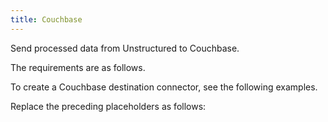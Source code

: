 ```yaml
---
title: Couchbase
---
```


Send processed data from Unstructured to Couchbase.

The requirements are as follows.


<CouchbasePrerequisites />

To create a Couchbase destination connector, see the following examples.


<CodeGroup>
    <CouchbaseSDK />
    <CouchbaseAPIRESTCreate />
</CodeGroup>

Replace the preceding placeholders as follows:


<CouchbaseAPIPlaceholders />

